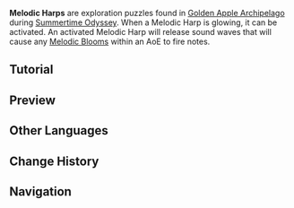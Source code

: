 {{Terminology Infobox
|image        = Melodic Harp.png
|type         = Exploration
|area         = Golden Apple Archipelago
|event        = Summertime Odyssey
}}
'''Melodic Harps''' are exploration puzzles found in [[Golden Apple Archipelago/2.8|Golden Apple Archipelago]] during [[Summertime Odyssey]]. When a Melodic Harp is glowing, it can be activated. An activated Melodic Harp will release sound waves that will cause any [[Melodic Bloom]]s within an AoE to fire notes.

==Tutorial==
{{Tutorial
|image1 = Tutorial Melodic Harps and Melodic Blooms 1.png
|text1 = When the Melodic Harp is {{Color|help|glowing}}, it can be activated.<br />An activated Melodic Harp will release sound waves that will cause any Melodic Blooms within an AoE to {{Color|help|fire notes}}.

|image2 = Tutorial Melodic Harps and Melodic Blooms 2.png
|text2 = The notes fired off by a Melodic Bloom can be transferred to the next Melodic Bloom, which can {{Color|help|change the flight direction of the notes}}. Get close to a Melodic Bloom to change the direction it is facing.<br />Use the transfer of notes in this way to solve certain puzzles.
}}

==Preview==
{{Preview
|f1 = Melodic Harp Bloom Preview
}}

==Other Languages==
{{Other Languages
|en      = Melodic Harp
|zhs     = 音奏树琴
|zhs_rm  = Yīnzòu Shù Qín
|zht     = 音奏樹琴
|zht_rm  = Yīnzòu Shù Qín
|zh_tl   = Melodic Tree Harp
|ja      = 奏音の琴
|ja_rm   = Souon no Koto{{Assumed}}
|ja_tl   = Musical {{w|Koto}}
|ko      = 음률 하프
|ko_rm   = Eumryul Hapeu
|ko_tl   = Melodic Harp
|es      = Arpa melodiosa
|es_tl   = Melodic Harp
|fr      = Harpe mélodique
|fr_tl   = Melodic Harp
|ru      = Мелодичная арфа
|ru_tl   = Melodic Harp
|th      = Melodic Harp
|vi      = Đàn Giai Điệu
|vi_tl   = 
|de      = Musizierendes Baumcello
|de_tl   = Music Making Tree Cello
|id      = Melodic Harp
|pt      = Harpa Melódica
|pt_tl   = Melodic Harp
|tr      = 
|tr_tl   = 
|it      = 
|it_tl   = 
}}

==Change History==
{{Change History|2.8}}

==Navigation==
{{Exploration Navbox}}